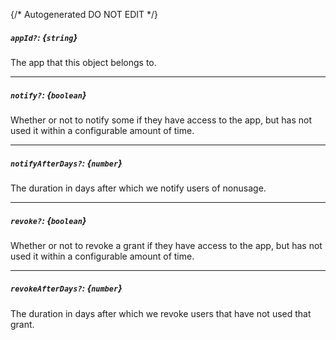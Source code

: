 {/* Autogenerated DO NOT EDIT  */}
##### `appId?`: *{`string`}*
The app that this object belongs to.

---
##### `notify?`: *{`boolean`}*
Whether or not to notify some if they have access to the app, but has not used it within a configurable amount of time.

---
##### `notifyAfterDays?`: *{`number`}*
The duration in days after which we notify users of nonusage.

---
##### `revoke?`: *{`boolean`}*
Whether or not to revoke a grant if they have access to the app, but has not used it within a configurable amount of time.

---
##### `revokeAfterDays?`: *{`number`}*
The duration in days after which we revoke users that have not used that grant.

